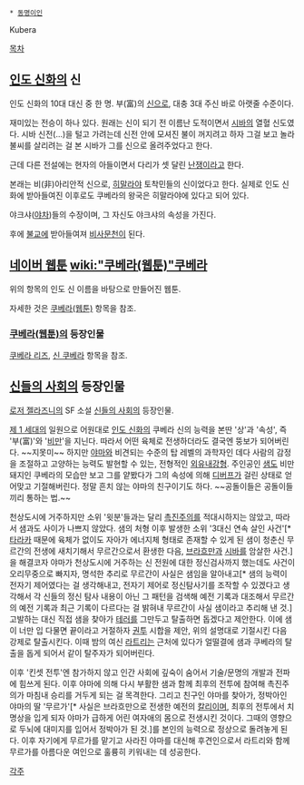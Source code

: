  * [[동명이인]]

Kubera

[[목차]]

== [[인도 신화]]의 신 ==
인도 신화의 10대 대신 중 한 명. 부(富)의 [[신]]으로, 대충 3대 주신 바로 아랫줄 수준이다.

재미있는 전승이 하나 있다. 원래는 신이 되기 전 이름난 도적이면서 [[시바]]의 열혈 신도였다. 시바 신전(...)을 털고 가려는데 신전 안에 모셔진 불이 꺼지려고 하자 그걸 보고 놀라 불씨를 살리려는 걸 본 시바가 그를 신으로 올려주었다고 한다.

근데 다른 전설에는 현자의 아들이면서 다리가 셋 달린 [[난쟁이]]라고 한다.

본래는 비(非)아리안적 신으로, [[히말라야]] 토착민들의 신이었다고 한다. 실제로 인도 신화에 받아들여진 이후로도 쿠베라의 왕국은 히말라야에 있다고 되어 있다.

야크샤([[야차]])들의 수장이며, 그 자신도 야크샤의 속성을 가진다.

후에 [[불교]]에 받아들여져 [[비사문천]]이 된다.


== [[네이버 웹툰]] [[wiki:"쿠베라(웹툰)"쿠베라]] ==
위의 항목의 인도 신 이름을 바탕으로 만들어진 웹툰.

자세한 것은 [[쿠베라(웹툰)]] 항목을 참조.

=== [[쿠베라(웹툰)]]의 등장인물 ===
[[쿠베라 리즈]], [[신 쿠베라]] 항목을 참조.


== [[신들의 사회]]의 등장인물 ==
[[로저 젤라즈니]]의 SF 소설 [[신들의 사회]]의 등장인물.

[[제 1 세대]]의 일원으로 어원대로 [[인도 신화]]의 쿠베라 신의 능력을 본딴 '상'과 '속성', 즉 '부(富)'와 '[[비만]]'을 지닌다. 따라서 어떤 육체로 전생하더라도 결국엔 뚱보가 되어버린다. ~~지못미~~ 하지만 [[야마-다르마|야마]]와 비견되는 수준의 탑 레벨의 과학자인 데다 사람의 감정을 조절하고 고양하는 능력도 발현할 수 있는, 전형적인 [[외유내강]]형. 주인공인 [[샘(신들의 사회)|샘]]도 비만 돼지인 쿠베라의 모습만 보고 그를 얕봤다가 그의 속성에 의해 [[디버프]]가 걸린 상태로 얻어맞고 기절해버린다. 정말 흔치 않는 야마의 친구이기도 하다. ~~공돌이들은 공돌이들끼리 통하는 법.~~

천상도시에 거주하지만 소위 '윗분'들과는 달리 [[촉진주의]]를 적대시하지는 않았고, 따라서 샘과도 사이가 나쁘지 않았다. 샘의 처형 이후 발생한 소위 '3대신 연속 살인 사건'[* [[타라카]] 때문에 육체가 없이도 자아가 에너지체 형태로 존재할 수 있게 된 샘이 청춘신 무르간의 전생에 새치기해서 무르간으로서 환생한 다음, [[브라흐만]]과 [[시바]]를 암살한 사건.]을 해결코자 야마가 천상도시에 거주하는 신 전원에 대한 정신검사까지 했는데도 사건이 오리무중으로 빠지자, 명석한 추리로 무르간이 사실은 샘임을 알아내고[* 샘의 능력이 전자기 제어였다는 걸 생각해내고, 전자기 제어로 정신탐사기를 조작할 수 있겠다고 생각해서 각 신들의 정신 탐사 내용이 아닌 그 패턴을 검색해 예전 기록과 대조해서 무르간의 예전 기록과 최근 기록이 다르다는 걸 밝혀내 무르간이 사실 샘이라고 추리해 낸 것.] 고발하는 대신 직접 샘을 찾아가 [[테러]]를 그만두고 탈출하면 돕겠다고 제안한다. 이에 샘이 너만 입 다물면 끝이라고 거절하자 [[권투]] 시합을 제안, 위의 설명대로 기절시킨 다음 강제로 탈출시킨다. 이때 밤의 여신 [[라트리]]는 근처에 있다가 얼떨결에 샘과 쿠베라의 탈출을 돕게 되어서 같이 탈주자가 되어버린다.

이후 '킨셋 전투'엔 참가하지 않고 인간 사회에 깊숙이 숨어서 기술/문명의 개발과 전파에 힘쓰게 된다. 이후 야마에 의해 다시 부활한 샘과 함께 최후의 전투에 참여해 촉진주의가 마침내 승리를 거두게 되는 걸 목격한다. 그리고 친구인 야마를 찾아가, 정박아인 야마의 딸 '무르가'[* 사실은 브라흐만으로 전생한 예전의 [[칼리]]이며, 최후의 전투에서 치명상을 입게 되자 야마가 급하게 어린 여자애의 몸으로 전생시킨 것이다. 그때의 영향으로 두뇌에 대미지를 입어서 정박아가 된 것.]를 본인의 능력으로 정상으로 돌려놓게 된다. 이후 자기에게 무르가를 맡기고 사라진 야마를 대신해 후견인으로서 라트리와 함께 무르가를 아름다운 여인으로 훌륭히 키워내는 데 성공한다.

[[각주]]
